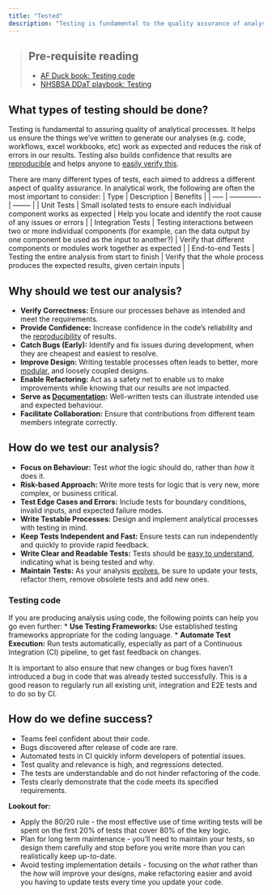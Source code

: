 ```yaml
---
title: "Tested"
description: "Testing is fundamental to the quality assurance of analysis."
---
```


> ## Pre-requisite reading
>
> * [AF Duck book: Testing code][duck-book-testing]
> * [NHSBSA DDaT playbook: Testing][ddat-playbook-testing]

## What types of testing should be done?

Testing is fundamental to assuring quality of analytical processes.
It helps us ensure the things we've written to generate our analyses (e.g. code, workflows, excel workbooks, etc) work as expected and reduces the risk of errors in our results. 
Testing also builds confidence that results are [reproducible][reproducible] and helps anyone to [easily verify this][transparent].

There are many different types of tests, each aimed to address a different aspect of quality assurance. 
In analytical work, the following are often the most important to consider:
| Type | Description | Benefits |
| ----- | ------------- | -------- |
| Unit Tests | Small isolated tests to ensure each individual component works as expected | Help you locate and identify the root cause of any issues or errors |
| Integration Tests | Testing interactions between two or more individual components (for example, can the data output by one component be used as the input to another?) | Verify that different components or modules work together as expected |
| End-to-end Tests | Testing the entire analysis from start to finish | Verify that the whole process produces the expected results, given certain inputs |

## Why should we test our analysis?

* **Verify Correctness:** Ensure our processes behave as intended and meet the requirements.
* **Provide Confidence:** Increase confidence in the code's reliability and the [reproducibility][reproducible] of results.
* **Catch Bugs (Early):** Identify and fix issues during development, when they are cheapest and easiest to resolve.
* **Improve Design:** Writing testable processes often leads to better, more [modular][modular], and loosely coupled designs.
* **Enable Refactoring:** Act as a safety net to enable us to make improvements while knowing that our results are not impacted.
* **Serve as [Documentation][documented]:** Well-written tests can illustrate intended use and expected behaviour.
* **Facilitate Collaboration:** Ensure that contributions from different team members integrate correctly.

## How do we test our analysis?

* **Focus on Behaviour:** Test *what* the logic should do, rather than *how* it does it.
* **Risk-based Approach:** Write more tests for logic that is very new, more complex, or business critical.
* **Test Edge Cases and Errors:** Include tests for boundary conditions, invalid inputs, and expected failure modes.
* **Write Testable Processes:** Design and implement analytical processes with testing in mind.
* **Keep Tests Independent and Fast:** Ensure tests can run independently and quickly to provide rapid feedback.
* **Write Clear and Readable Tests:** Tests should be [easy to understand][documented], indicating what is being tested and why.
* **Maintain Tests:** As your analysis [evolves][version-controlled], be sure to update your tests, refactor them, remove obsolete tests and add new ones. 

### Testing code
If you are producing analysis using code, the following points can help you go even further:
* **Use Testing Frameworks:** Use established testing frameworks appropriate for the coding language.
* **Automate Test Execution:** Run tests automatically, especially as part of a Continuous Integration (CI) pipeline, to get fast feedback on changes.

It is important to also ensure that new changes or bug fixes haven't introduced a bug in code that was already tested successfully. 
This is a good reason to regularly run all existing unit, integration and E2E tests and to do so by CI.

## How do we define success?
	
* Teams feel confident about their code.
* Bugs discovered after release of code are rare.
* Automated tests in CI quickly inform developers of potential issues.
* Test quality and relevance is high, and regressions detected.
* The tests are understandable and do not hinder refactoring of the code.
* Tests clearly demonstrate that the code meets its specified requirements.
	
**Lookout for:**
	
- Apply the 80/20 rule - the most effective use of time writing tests will be spent on the first 20% of tests that cover 80% of the key logic. 
- Plan for long term maintenance - you'll need to maintain your tests, so design them carefully and stop before you write more than you can realistically keep up-to-date.
- Avoid testing implementation details - focusing on the *what* rather than the *how* will improve your designs, make refactoring easier and avoid you having to update tests every time you update your code.

[duck-book-testing]: https://best-practice-and-impact.github.io/qa-of-code-guidance/testing_code.html
[ddat-playbook-testing]: https://nhsbsa.github.io/nhsbsa-digital-playbook/testing/
[reproducible]: /guidance/01-reproducible/index.qmd
[transparent]: /guidance/03-transparent/index.qmd
[documented]: /guidance/01-reproducible/pages/01-documented.qmd
[modular]: /guidance/01-reproducible/pages/03-modular.qmd
[version-controlled]: /guidance/01-reproducible/pages/04-version-controlled.qmd
